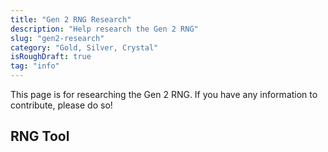 ```yaml
---
title: "Gen 2 RNG Research"
description: "Help research the Gen 2 RNG"
slug: "gen2-research"
category: "Gold, Silver, Crystal"
isRoughDraft: true
tag: "info"
---
```


This page is for researching the Gen 2 RNG. If you have any information to contribute, please do so!

## RNG Tool

<Gen2Rng />
